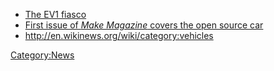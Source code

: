 *[[The EV1 fiasco]]
*[http://make.oreilly.com/01/car/ First issue of ''Make Magazine'' covers the open source car]
* http://en.wikinews.org/wiki/category:vehicles

[[Category:News]]